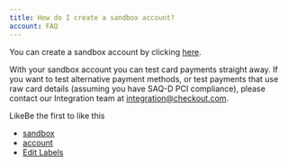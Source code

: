 ```yaml
---
title: How do I create a sandbox account?
account: FAQ 
---
```

You can create a sandbox account by clicking [here](https://www.checkout.com/get-test-account).

With your sandbox account you can test card payments straight away. If you want to test alternative payment methods, or test payments that use raw card details (assuming you have SAQ-D PCI compliance), please contact our Integration team at [integration@checkout.com](mailto:integration@checkout.com).

LikeBe the first to like this

*   [sandbox](/label/FAQ/sandbox)
*   [account](/label/FAQ/account)
*   [Edit Labels](# "Edit Labels (Type 'l')")




